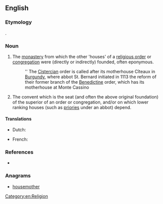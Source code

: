 ==English==

===Etymology===
{{compound|mother|house|lang=en}}.

===Noun===
{{en-noun}}

# The [[monastery]] from which the other 'houses' of a [[religious order]] or [[congregation]] were (directly or indirectly) founded, often eponymous.
#: '' The [[Cistercian]] order is called after its motherhouse Cîteaux in [[Burgundy]], where abbot St. Bernard initiated in 1113 the reform of their former branch of the [[Benedictine]] order, which has its motherhouse at Monte Cassino
# The convent which is the seat (and often the above original foundation) of the superior of an order or congregation, and/or on which lower ranking houses (such as [[priories]] under an abbot) depend.

====Translations====
{{trans-top|}}
{{trans-mid}}
{{trans-bottom}}

{{trans-top|}}
{{trans-mid}}
{{trans-bottom}}

{{checktrans-top}}
* Dutch: {{t-check|nl|moederhuis|n}}
{{trans-mid}}
* French: {{t+check|fr|maison mère|f}}
{{trans-bottom}}

===References===
* {{R:Websters}}

===Anagrams===
* [[housemother#English|housemother]]

[[Category:en:Religion]]